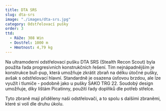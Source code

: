 ```yaml
---
title: DTA SRS
slug: dta-srs
image: "./images/dta-srs.jpg"
category: Odstřelovací pušky
order: 3
ttd:
  - Ráže: 308 Win
  - Dostřel: 1000 m
  - Hmotnost: 4,79 kg
---
```


Na ultramoderní odstřelovací pušku DTA SRS (Stealth Recon Scout) byla použita řada progresivních konstrukčních řešení. Tím nejnápadnějším je konstrukce bull-pup, která umožňuje zkrátit zbraň na délku útočné pušky, avšak s odstřelovací hlavní. Standardně je osazena úsťovou brzdou, ale lze využít i tlumiče - podobně jako u pušky SAKO TRG 22. Soudobý design umožňuje, díky lištám Picatinny, použití řady doplňků dle potřeb střelce.

Tyto zbraně mají přiděleny naši odstřelovači, a to spolu s dalšími zbraněmi, které si volí dle druhu úkolu.

